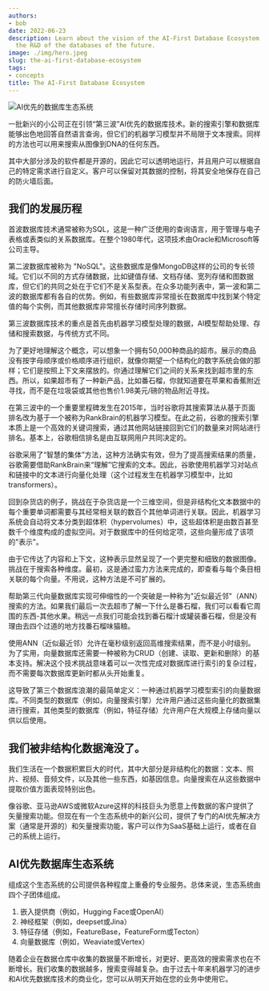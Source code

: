 ```yaml
---
authors:
- bob
date: 2022-06-23
description: Learn about the vision of the AI-First Database Ecosystem, which drives
  the R&D of the databases of the future.
image: ./img/hero.jpeg
slug: the-ai-first-database-ecosystem
tags:
- concepts
title: The AI-First Database Ecosystem
---
```


![AI优先的数据库生态系统](./img/hero.jpeg)

<!-- 截断 -->

一批新兴的小公司正在引领“第三波”AI优先的数据库技术。新的搜索引擎和数据库能够出色地回答自然语言查询，但它们的机器学习模型并不局限于文本搜索。同样的方法也可以用来搜索从图像到DNA的任何东西。

其中大部分涉及的软件都是开源的，因此它可以透明地运行，并且用户可以根据自己的特定需求进行自定义。客户可以保留对其数据的控制，将其安全地保存在自己的防火墙后面。

## 我们的发展历程
首波数据库技术通常被称为SQL，这是一种广泛使用的查询语言，用于管理与电子表格或表类似的关系数据库。在整个1980年代，这项技术由Oracle和Microsoft等公司主导。

第二波数据库被称为 "NoSQL"。这些数据库是像MongoDB这样的公司的专长领域。它们以不同的方式存储数据，比如键值存储、文档存储、宽列存储和图数据库，但它们的共同之处在于它们不是关系型表。在众多功能列表中，第一波和第二波的数据库都有各自的优势。例如，有些数据库非常擅长在数据库中找到某个特定值的每个实例，而其他数据库非常擅长存储时间序列数据。

第三波数据库技术的重点是首先由机器学习模型处理的数据，AI模型帮助处理、存储和搜索数据，与传统方式不同。

为了更好地理解这个概念，可以想象一个拥有50,000种商品的超市。展示的商品没有按字母顺序或价格顺序进行组织，就像你期望一个结构化的数字系统会做的那样；它们是按照上下文来摆放的。你通过理解它们之间的关系来找到超市里的东西。所以，如果超市有了一种新产品，比如番石榴，你就知道要在苹果和香蕉附近寻找，而不是在垃圾袋或其他也售价1.98美元/磅的物品附近寻找。

在第三波中的一个重要里程碑发生在2015年，当时谷歌将其搜索算法从基于页面排名改为基于一个被称为RankBrain的机器学习模型。在此之前，谷歌的搜索引擎本质上是一个高效的关键词搜索，通过其他网站链接回到它们的数量来对网站进行排名。基本上，谷歌相信排名是由互联网用户共同决定的。

谷歌采用了“智慧的集体”方法，这种方法确实有效，但为了提高搜索结果的质量，谷歌需要借助RankBrain来“理解”它搜索的文本。因此，谷歌使用机器学习对站点和链接中的文本进行向量化处理（这个过程发生在机器学习模型中，比如transformers）。

回到杂货店的例子，挑战在于杂货店是一个三维空间，但是非结构化文本数据中的每个重要单词都需要与其经常相关联的数百个其他单词进行关联。因此，机器学习系统会自动将文本分类到超体积（hypervolumes）中，这些超体积是由数百甚至数千个维度构成的虚拟空间。对于数据库中的任何给定项，这些向量形成了该项的"表示"。

由于它传达了内容和上下文，这种表示显然呈现了一个更完整和细致的数据图像。挑战在于搜索各种维度。最初，这是通过蛮力方法来完成的，即查看与每个条目相关联的每个向量。不用说，这种方法是不可扩展的。

帮助第三代向量数据库实现可伸缩性的一个突破是一种称为"近似最近邻"（ANN）搜索的方法。如果我们最后一次去超市了解一下什么是番石榴，我们可以看看它周围的东西-其他水果。稍远一点我们可能会找到番石榴汁或罐装番石榴，但是没有理由去四个过道的地方找番石榴味猫粮。

使用ANN（近似最近邻）允许在毫秒级别返回高维搜索结果，而不是小时级别。为了实用，向量数据库还需要一种被称为CRUD（创建、读取、更新和删除）的基本支持。解决这个技术挑战意味着可以一次性完成对数据库进行索引的复杂过程，而不需要每次数据库更新时都从头开始重复。

这导致了第三个数据库浪潮的最简单定义：一种通过机器学习模型索引的向量数据库。不同类型的数据库（例如，向量搜索引擎）允许用户通过这些向量化的数据集进行搜索，其他类型的数据库（例如，特征存储）允许用户在大规模上存储向量以供以后使用。

## 我们被非结构化数据淹没了。
我们生活在一个数据积累巨大的时代，其中大部分是非结构化的数据：文本、照片、视频、音频文件，以及其他一些东西，如基因信息。向量搜索在从这些数据中提取价值方面表现特别出色。

像谷歌、亚马逊AWS或微软Azure这样的科技巨头为愿意上传数据的客户提供了矢量搜索功能。但现在有一个生态系统中的新兴公司，提供了专门的AI优先解决方案（通常是开源的）和矢量搜索功能，客户可以作为SaaS基础上运行，或者在自己的系统上运行。

## AI优先数据库生态系统
组成这个生态系统的公司提供各种程度上重叠的专业服务。总体来说，生态系统由四个子团体组成。

1. 嵌入提供商（例如，Hugging Face或OpenAI）
2. 神经框架（例如，deepset或Jina）
3. 特征存储（例如，FeatureBase，FeatureForm或Tecton）
4. 向量数据库（例如，Weaviate或Vertex）

随着企业在数据仓库中收集的数据量不断增长，对更好、更高效的搜索需求也在不断增长。我们收集的数据越多，搜索变得越复杂。由于过去十年来机器学习的进步和AI优先数据库技术的商业化，您可以从明天开始在您的业务中使用它。


<WhatNext />